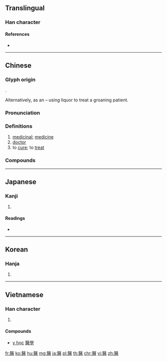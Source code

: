 {{character info/new}}
{{also|医}}
==Translingual==

===Han character===
{{Han char|rn=164|rad=酉|as=11|sn=18|four=77601|canj=SEMCW|ids=⿱殹酉}}

====References====
* {{Han ref|kx=1287.130|dkj=40006|dj=1787.130|hdz=63595.090|uh=91AB|ud=37291|bh=C2E5|bd=49893}}

----

==Chinese==
{{zh-forms|s=医}}

===Glyph origin===
{{Han etym}}
{{Han compound|殹|酉|c1=p|c2=s|ls=psc|t2=liquor}}.

Alternatively, as an {{Han compound|殹|酉|ls=ic|t1=to groan|t2=liquor|nocap=1}} – using liquor to treat a groaning patient.

===Pronunciation===
{{zh-pron
|m=yī
|c=ji1
|h=pfs=yî
|md=ĭ
|mn=i
|w=1i
|mc=y
|oc=y
|cat=a,n,v
}}

===Definitions===
{{zh-hanzi}}

# [[medicinal]]; [[medicine]]
# [[doctor]]
# to [[cure]]; to [[treat]]

===Compounds===
{{zh-der|醫道|醫德|醫護|醫科|醫理|醫療|醫生|醫師|醫士|醫書|醫術|醫務|醫務室|醫學|醫藥|醫院|醫治|醫囑|太醫|久病成醫|太醫院|住院醫師|中醫|就醫|全科醫師|主治醫生|復健醫學|家庭醫學|心理醫生|庸醫|御醫|康復醫學|後醫系|家庭醫師|國醫節|世醫|巫醫|延醫|太空醫學|專科醫師|實習醫生|密醫|官醫|博濟醫院|侍醫|割肉醫瘡|儒醫|名醫|上醫|國醫|剜肉醫瘡|盧醫|求醫|獸醫學|核子醫學|新醫|時間醫學|法醫|施醫|疼痛醫學|校醫|神醫|看醫生|牙醫|環境醫學|法醫學|獸醫|牙科醫學|教學醫院|漢醫|瘍醫|醫師節|醫務扶助|醫官|醫經|醫院船|良醫|草澤醫|老醫少卜|西醫|醫宗金鑑|賠償醫學|諱疾忌醫|第三醫學|醫務人員|醫檢師|舊病難醫|老年醫學|開放醫院|臨床醫學|線上牙醫|醫林改錯|預防醫學|醫婆|航空醫學|赤腳醫生|醫時救弊|醫神日|野戰醫院|醫藥費|醫藥分業|醫肚皮|醫療給付|醫方|醫家|醫匠|遠距醫療|醫護人員|臺大醫院|醫門法律|老黃請醫|醫聖|精神醫學|行醫|軍醫|醫卜星相}}

{{zh-cat|Advanced}}

----

==Japanese==

===Kanji===
{{ja-kanji|grade=|rs=酉11|style=ky|shin=医}}

# {{defn|lang=ja|sort=酉11}}

====Readings====
* {{ja-readings|on=[[い]] (i)|kun=[[いやす]] (iyasu), [[くすし]] (kusushi)}}

----

==Korean==

===Hanja===
{{ko-hanja|hangeul=의|eumhun=|mr=ŭi|y=uy}}

# {{defn|lang=ko|sort=酉11}}

----

==Vietnamese==

===Han character===
{{vi-hantu|y|rs=酉11}}

# {{defn|lang=vi|sort=酉11}}

====Compounds====
* [[y học]] [[醫學]]

[[fr:醫]]
[[ko:醫]]
[[hu:醫]]
[[mg:醫]]
[[ja:醫]]
[[pl:醫]]
[[th:醫]]
[[chr:醫]]
[[vi:醫]]
[[zh:醫]]